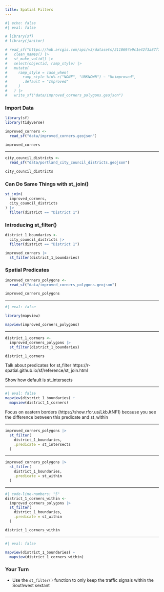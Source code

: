 ```yaml
---
title: Spatial Filters
---
```


```r
#| echo: false
#| eval: false

# library(sf)
# library(janitor)

# read_sf("https://hub.arcgis.com/api/v3/datasets/2110697e9c1e42f3a87f75c310da64f1_78/downloads/data?format=geojson&spatialRefId=4326&where=1%3D1") |>
#   clean_names() |>
#   st_make_valid() |>
#   select(objectid, ramp_style) |>
#   mutate(
#     ramp_style = case_when(
#       ramp_style %in% c("NONE", "UNKNOWN") ~ "Unimproved",
#       .default = "Improved"
#     )
#   ) |>
#   write_sf("data/improved_corners_polygons.geojson")
```

### Import Data

```r
library(sf)
library(tidyverse)

improved_corners <-
  read_sf("data/improved_corners.geojson")

improved_corners
```

---

```r
city_council_districts <-
  read_sf("data/portland_city_council_districts.geojson")

city_council_districts
```

### Can Do Same Things with st_join()


```r
st_join(
  improved_corners,
  city_council_districts
) |>
  filter(district == "District 1")
```

### Introducing st_filter()

```r
district_1_boundaries <-
  city_council_districts |>
  filter(district == "District 1")
```

```r
improved_corners |>
  st_filter(district_1_boundaries)
```

### Spatial Predicates

```r
improved_corners_polygons <-
  read_sf("data/improved_corners_polygons.geojson")

improved_corners_polygons
```

---

```r
#| eval: false

library(mapview)

mapview(improved_corners_polygons)
```

---

```r
district_1_corners <-
  improved_corners_polygons |>
  st_filter(district_1_boundaries)

district_1_corners
```

::: {.notes}
Talk about predicates for st_filter
https://r-spatial.github.io/sf/reference/st_join.html

Show how default is st_intersects
:::

---

```r
#| eval: false
mapview(district_1_boundaries) +
  mapview(district_1_corners)
```

::: {.notes}
Focus on eastern borders (https://show.rfor.us/LkbJtNF1) because you see the difference between this predicate and st_within
:::

---

```r
improved_corners_polygons |>
  st_filter(
    district_1_boundaries,
    .predicate = st_intersects
  )
```

---

```r
improved_corners_polygons |>
  st_filter(
    district_1_boundaries,
    .predicate = st_within
  )
```

---
  
```r
#| code-line-numbers: "5"
district_1_corners_within <-
  improved_corners_polygons |>
  st_filter(
    district_1_boundaries,
    .predicate = st_within
  )

district_1_corners_within
```

---

```r
#| eval: false

mapview(district_1_boundaries) +
  mapview(district_1_corners_within)
```

### Your Turn {.your-turn}

- Use the `st_filter()` function to only keep the traffic signals within the Southwest sextant



